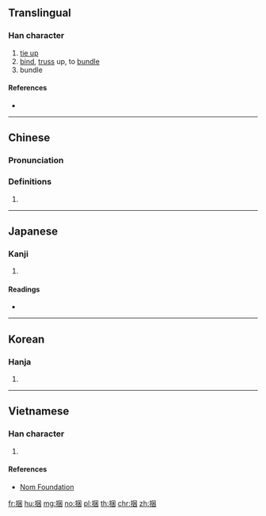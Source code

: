{{also|綑}}
==Translingual==

===Han character===
{{Han char|rn=64|rad=手|as=07|sn=10|four=56000|canj=QWD|ids=⿰扌困}}

# [[tie up]]
# [[bind]], [[truss]] up, to [[bundle]]
# bundle

====References====
* {{Han ref|kx=0433.070|dkj=12131|dj=0782.190|hdz=31882.050|uh=6346|ud=25414|bh=AEB9|bd=44729}}

----

==Chinese==
{{zh-forms}}

===Pronunciation===
{{zh-pron
|m=kǔn
|c=kwan2
|h=pfs=
|md=
|mn=
|w=
|mc=y
|oc=y
|cat=
}}

===Definitions===
{{zh-hanzi}}

# {{rfdef|lang=zh}}

----

==Japanese==

===Kanji===
{{ja-kanji|grade=|rs=手07}}

# {{defn|lang=ja|sort=手07}}

====Readings====
* {{ja-readings|on=[[こん]] (kon), [[ごん]] (gon)|kun=[[ととのえる]] (totonoeru)}}

----

==Korean==

===Hanja===
{{ko-hanja|hangeul=곤|eumhun=|rv=gon|mr=kon|y=kon}}

# {{defn|lang=ko|sort=手07}}

----

==Vietnamese==

===Han character===
{{vi-readings|rs=手07|hanviet=khổn}}

# {{defn|lang=vi|sort=手07}}

====References====
* [http://nomfoundation.org/common/nom_details.php?codepoint=6346 Nom Foundation]

[[fr:捆]]
[[hu:捆]]
[[mg:捆]]
[[no:捆]]
[[pl:捆]]
[[th:捆]]
[[chr:捆]]
[[zh:捆]]